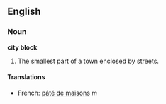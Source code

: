 ==English==
===Noun===
'''city block'''

#The smallest part of a town enclosed by streets.

====Translations====
*French: [[pâté de maisons]] ''m''